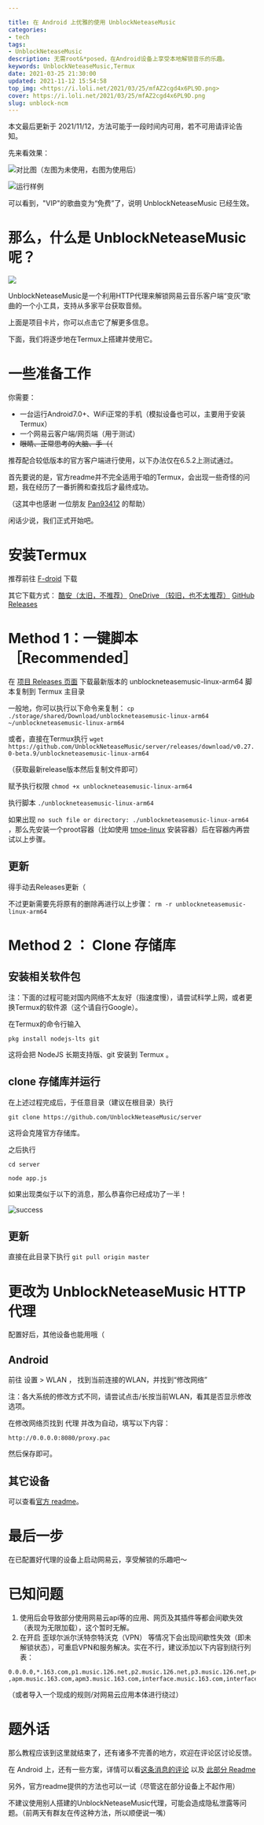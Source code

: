 ```yaml
---

title: 在 Android 上优雅的使用 UnblockNeteaseMusic
categories: 
- tech
tags: 
- UnblockNeteaseMusic
description: 无需root&*posed，在Android设备上享受本地解锁音乐的乐趣。
keywords: UnblockNeteaseMusic,Termux
date: 2021-03-25 21:30:00
updated: 2021-11-12 15:54:58
top_img: <https://i.loli.net/2021/03/25/mfAZ2cgd4x6PL9D.png>
cover: https://i.loli.net/2021/03/25/mfAZ2cgd4x6PL9D.png
slug: unblock-ncm
---
```


<Callout>
本文最后更新于 2021/11/12，方法可能于一段时间内可用，若不可用请评论告知。
</Callout>

先来看效果：

![对比图（左图为未使用，右图为使用后）](https://cdn.jsdelivr.net/gh/Grassblock1/jsdelivr/624282_origin_Collage_20210321_191754.jpg "对比图")

![运行样例](../../../assets/img/unblock_ncm/Screenshot_20211112085506.webp)

可以看到，"VIP"的歌曲变为“免费”了，说明 UnblockNeteaseMusic 已经生效。

# 那么，什么是 UnblockNeteaseMusic 呢？

[![](https://github-readme-stats.vercel.app/api/pin/?username=UnblockNeteaseMusic&repo=server&show_owner=true)](https://github.com/UnblockNeteaseMusic/server)

UnblockNeteaseMusic是一个利用HTTP代理来解锁网易云音乐客户端“变灰”歌曲的一个小工具，支持从多家平台获取音频。

上面是项目卡片，你可以点击它了解更多信息。

下面，我们将逐步地在Termux上搭建并使用它。

# 一些准备工作

你需要：

- 一台运行Android7.0+、WiFi正常的手机（模拟设备也可以，主要用于安装Termux）
- 一个网易云客户端/网页端（用于测试）
- ~~眼睛、正常思考的大脑、手（（~~

<Callout>
推荐配合较低版本的官方客户端进行使用，以下办法仅在6.5.2上测试通过。
</Callout>

首先要说的是，官方readme并不完全适用于咱的Termux，会出现一些奇怪的问题，我在经历了一番折腾和查找后才最终成功。

（这其中也感谢 一位朋友 [Pan93412](https://github.com/pan93412) 的帮助）

闲话少说，我们正式开始吧。

# 安装Termux

推荐前往 [F-droid](https://f-droid.org/packages/com.termux/) 下载

其它下载方式： [酷安（太旧，不推荐）](https://www.coolapk.com/apk/com.termux) [OneDrive （较旧，也不太推荐）](http://od.imgb.pp.ua/Apps/Termux_0.104.apk) [GitHub Releases](https://github.com/termux/termux-app/releases)

# Method 1：一键脚本 ［Recommended］

在 [项目 Releases 页面](https://github.com/UnblockNeteaseMusic/server/releases) 下载最新版本的 unblockneteasemusic-linux-arm64 脚本复制到 Termux 主目录

一般地，你可以执行以下命令来复制：
`cp ./storage/shared/Download/unblockneteasemusic-linux-arm64 ~/unblockneteasemusic-linux-arm64`

或者，直接在Termux执行
`wget https://github.com/UnblockNeteaseMusic/server/releases/download/v0.27.0-beta.9/unblockneteasemusic-linux-arm64`

（获取最新release版本然后复制文件即可）

赋予执行权限
`chmod +x unblockneteasemusic-linux-arm64`

执行脚本
`./unblockneteasemusic-linux-arm64`

如果出现 `no such file or directory: ./unblockneteasemusic-linux-arm64` ，那么先安装一个proot容器（比如使用 [tmoe-linux](https://github.com/2moe/tmoe-linux) 安装容器）后在容器内再尝试以上步骤。

## 更新

得手动去Releases更新（

不过更新需要先将原有的删除再进行以上步骤：
`rm -r unblockneteasemusic-linux-arm64`

# Method 2 ： Clone 存储库

## 安装相关软件包

注：下面的过程可能对国内网络不太友好（指速度慢），请尝试科学上网，或者更换Termux的软件源（这个请自行Google）。

在Termux的命令行输入

`pkg install nodejs-lts git`

这将会把 NodeJS 长期支持版、git 安装到 Termux 。

## clone 存储库并运行

在上述过程完成后，于任意目录（建议在根目录）执行

`git clone https://github.com/UnblockNeteaseMusic/server`

这将会克隆官方存储库。

之后执行

`cd server`

`node app.js`

如果出现类似于以下的消息，那么恭喜你已经成功了一半！

![success](https://i.loli.net/2021/03/25/y1MYvGRatrhpWe8.jpg "success")

## 更新

直接在此目录下执行
`git pull origin master`

# 更改为 UnblockNeteaseMusic HTTP 代理

配置好后，其他设备也能用哦（

## Android

前往 设置 > WLAN ， 找到当前连接的WLAN，并找到“修改网络”

注：各大系统的修改方式不同，请尝试点击/长按当前WLAN，看其是否显示修改选项。

在修改网络页找到 代理 并改为自动，填写以下内容：

`http://0.0.0.0:8080/proxy.pac`

然后保存即可。

## 其它设备

可以查看[官方 readme](https://github.com/UnblockNeteaseMusic/server/blob/enhanced/README.md)。

# 最后一步

在已配置好代理的设备上启动网易云，享受解锁的乐趣吧～

# 已知问题

1. 使用后会导致部分使用网易云api等的应用、网页及其插件等都会间歇失效（表现为无限加载），这个暂时无解。
2. 在开启 歪球尔派尔沃特奈特沃克（VPN） 等情况下会出现间歇性失效（即未解锁状态），可重启VPN和服务解决。实在不行，建议添加以下内容到绕行列表：

```
0.0.0.0,*.163.com,p1.music.126.net,p2.music.126.net,p3.music.126.net,p4.music.126.net,p5.music.126.net,p6.music.126.net,p7.music.126.net,p8.music.126.net,p9.music.126.net,p10.music.126.net,163yun.com,music.163.com,music.126.net,api.iplay.163.com ,apm.music.163.com,apm3.music.163.com,interface.music.163.com,interface3.music.163.com,mam.netease.com,hz.netease.com
```

（或者导入一个现成的规则/对网易云应用本体进行绕过）

# 题外话

那么教程应该到这里就结束了，还有诸多不完善的地方，欢迎在评论区讨论反馈。  

在 Android 上，还有一些方案，详情可以看[这条消息的评论](https://t.me/realGrassblock/1414)  以及 [此部分 Readme](https://github.com/nining377/dolby_beta#%E4%B8%8B%E8%BD%BD%E6%96%B9%E5%BC%8F)

另外，官方readme提供的方法也可以一试（尽管这在部分设备上不起作用）  

<Callout type="danger">
不建议使用别人搭建的UnblockNeteaseMusic代理，可能会造成隐私泄露等问题。（前两天有群友在传这种方法，所以顺便说一嘴）
</Callout>
